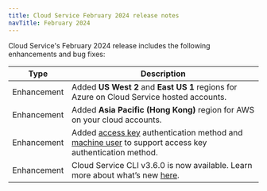 ```yaml
---
title: Cloud Service February 2024 release notes
navTitle: February 2024
---
```


Cloud Service's February 2024 release includes the following enhancements and bug fixes:

| Type        | Description                                                                                                                                                                                     |
|-------------|-------------------------------------------------------------------------------------------------------------------------------------------------------------------------------------------------|
| Enhancement | Added **US West 2** and **East US 1** regions for Azure on Cloud Service hosted accounts.                                                                                                           |
| Enhancement | Added **Asia Pacific (Hong Kong)** region for AWS on your cloud accounts.                                                                                                                       |
| Enhancement | Added [access key](../reference/access_key) authentication method and [machine user](../administering_cluster/01_portal_access.mdx/#machine-users) to support access key authentication method. |
| Enhancement | Cloud Service CLI v3.6.0 is now available. Learn more about what’s new [here](https://cli.biganimal.com/versions/v3.6.0/).                                                                          |
